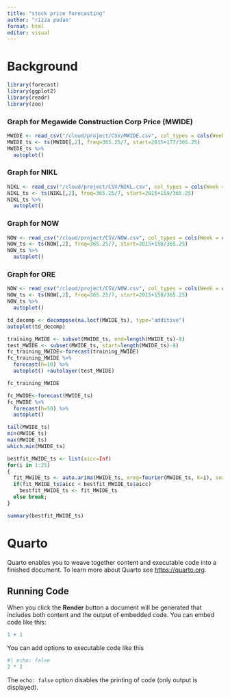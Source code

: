 ```yaml
---
title: "stock price forecasting"
author: "rizza pudao"
format: html
editor: visual
---
```


# Background

```r
library(forecast)
library(ggplot2)
library(readr)
library(zoo)
```

### Graph for Megawide Construction Corp Price (MWIDE)

```r
MWIDE <- read_csv("/cloud/project/CSV/MWIDE.csv", col_types = cols(Week = col_date(format = "%Y-%m-%d")))
MWIDE_ts <- ts(MWIDE[,2], freq=365.25/7, start=2015+177/365.25)
MWIDE_ts %>%
  autoplot()
```

### Graph for NIKL

```r
NIKL <- read_csv("/cloud/project/CSV/NIKL.csv", col_types = cols(Week = col_date(format = "%Y-%m-%d")))
NIKL_ts <- ts(NIKL[,2], freq=365.25/7, start=2015+159/365.25)
NIKL_ts %>%
  autoplot()
```

### Graph for NOW 

```r
NOW <- read_csv("/cloud/project/CSV/NOW.csv", col_types = cols(Week = col_date(format = "%Y-%m-%d")))
NOW_ts <- ts(NOW[,2], freq=365.25/7, start=2015+158/365.25)
NOW_ts %>%
  autoplot()
```

### Graph for ORE

```r
NOW <- read_csv("/cloud/project/CSV/NOW.csv", col_types = cols(Week = col_date(format = "%Y-%m-%d")))
NOW_ts <- ts(NOW[,2], freq=365.25/7, start=2015+158/365.25)
NOW_ts %>%
  autoplot()
```

```r
td_decomp <- decompose(na.locf(MWIDE_ts), type="additive")
autoplot(td_decomp)
```

```r
training_MWIDE <- subset(MWIDE_ts, end=length(MWIDE_ts)-8)
test_MWIDE <- subset(MWIDE_ts, start=length(MWIDE_ts)-8)
fc_training_MWIDE<-forecast(training_MWIDE)
fc_training_MWIDE %>%
  forecast(h=10) %>%
  autoplot() +autolayer(test_MWIDE)
```

```r
fc_training_MWIDE
```

```r
fc_MWIDE<-forecast(MWIDE_ts)
fc_MWIDE %>%
  forecast(h=50) %>%
  autoplot()
```

```r
tail(MWIDE_ts)
min(MWIDE_ts)
max(MWIDE_ts)
which.min(MWIDE_ts)
```

```r
bestfit_MWIDE_ts <- list(aicc=Inf)
for(i in 1:25)
{
  fit_MWIDE_ts <- auto.arima(MWIDE_ts, xreg=fourier(MWIDE_ts, K=i), seasonal=FALSE)
  if(fit_MWIDE_ts$aicc < bestfit_MWIDE_ts$aicc)
    bestfit_MWIDE_ts <- fit_MWIDE_ts
  else break;
}
```

```r
summary(bestfit_MWIDE_ts)
```

# Quarto

Quarto enables you to weave together content and executable code into a finished document. To learn more about Quarto see <https://quarto.org>.

## Running Code

When you click the **Render** button a document will be generated that includes both content and the output of embedded code. You can embed code like this:

```r
1 + 1
```

You can add options to executable code like this

```r
#| echo: false
2 * 2
```

The `echo: false` option disables the printing of code (only output is displayed).
